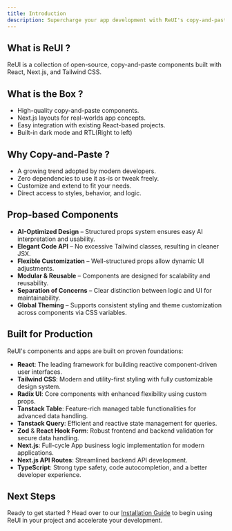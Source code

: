 ```yaml
---
title: Introduction
description: Supercharge your app development with ReUI's copy-and-paste components and layouts, powered by React, Next.js, Radix UI and styled with Tailwind CSS.
---
```


## What is ReUI ?

ReUI is a collection of open-source, copy-and-paste components built with React, Next.js, and Tailwind CSS.

## What is the Box ?

- High-quality copy-and-paste components.
- Next.js layouts for real-worlds app concepts.
- Easy integration with existing React-based projects.
- Built-in dark mode and RTL(Right to left)

## Why Copy-and-Paste ?

- A growing trend adopted by modern developers.
- Zero dependencies to use it as-is or tweak freely.
- Customize and extend to fit your needs.
- Direct access to styles, behavior, and logic.

## Prop-based Components

- **AI-Optimized Design** – Structured props system ensures easy AI interpretation and usability.
- **Elegant Code API** – No excessive Tailwind classes, resulting in cleaner JSX.
- **Flexible Customization** – Well-structured props allow dynamic UI adjustments.
- **Modular & Reusable** – Components are designed for scalability and reusability.
- **Separation of Concerns** – Clear distinction between logic and UI for maintainability.
- **Global Theming** – Supports consistent styling and theme customization across components via CSS variables.

## Built for Production

ReUI's components and apps are built on proven foundations:

- **React**: The leading framework for building reactive component-driven user interfaces.
- **Tailwind CSS**: Modern and utility-first styling with fully customizable design system.
- **Radix UI**: Core components with enhanced flexibility using custom props.
- **Tanstack Table**: Feature-rich managed table functionalities for advanced data handling.
- **Tanstack Query**: Efficient and reactive state management for queries.
- **Zod** & **React Hook Form**: Robust frontend and backend validation for secure data handling.
- **Next.js**: Full-cycle App business logic implementation for modern applications.
- **Next.js API Routes**: Streamlined backend API development.
- **TypeScript**: Strong type safety, code autocompletion, and a better developer experience.

## Next Steps

Ready to get started ? Head over to our [Installation Guide](/docs/installation) to begin using
ReUI in your project and accelerate your development.
